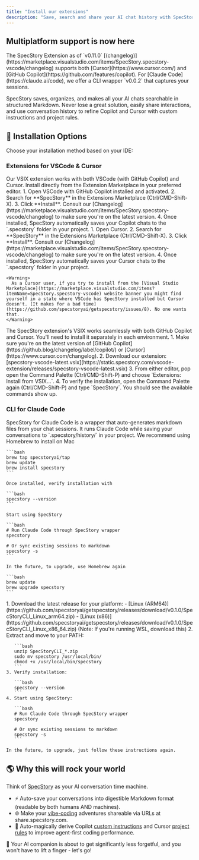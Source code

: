 ```yaml
---
title: "Install our extensions"
description: "Save, search and share your AI chat history with SpecStory."
---
```


## Multiplatform support is now here

<Note>
  The SpecStory Extension as of `v0.11.0` [(changelog)](https://marketplace.visualstudio.com/items/SpecStory.specstory-vscode/changelog) supports both [Cursor](https://www.cursor.com/) and [GitHub Copilot](https://github.com/features/copilot). For [Claude Code](https://claude.ai/code), we offer a CLI wrapper `v0.0.2` that captures your sessions.
</Note>

SpecStory saves, organizes, and makes all your AI chats searchable in structured Markdown. Never lose a great solution, easily share interactions, and use conversation history to refine Copilot and Cursor with custom instructions and project rules.

## 🍦 Installation Options

Choose your installation method based on your IDE:

### Extensions for VSCode & Cursor

<Info>
  Our VSIX extension works with both VSCode (with GitHub Copilot) and Cursor. Install directly from the Extension Marketplace in your preferred editor.
</Info>

<Tabs>
  <Tab title="VSCode + Copilot">
    1. Open VSCode with GitHub Copilot installed and activated.
    2. Search for **SpecStory** in the Extensions Marketplace (Ctrl/CMD-Shift-X).
    3. Click **Install**. Consult our [Changelog](https://marketplace.visualstudio.com/items/SpecStory.specstory-vscode/changelog) to make sure you're on the latest version.
    4. Once installed, SpecStory automatically saves your Copilot chats to the `.specstory` folder in your project.
  </Tab>
  <Tab title="Cursor">
    1. Open Cursor.
    2. Search for **SpecStory** in the Extensions Marketplace (Ctrl/CMD-Shift-X).
    3. Click **Install**. Consult our [Changelog](https://marketplace.visualstudio.com/items/SpecStory.specstory-vscode/changelog) to make sure you're on the latest version.
    4. Once installed, SpecStory automatically saves your Cursor chats to the `.specstory` folder in your project.

    <Warning>
      As a Cursor user, if you try to install from the [Visual Studio Marketplace](https://marketplace.visualstudio.com/items?itemName=SpecStory.specstory-vscode) website banner you might find yourself in a state where VSCode has SpecStory installed but Cursor doesn't. [It makes for a bad time](https://github.com/specstoryai/getspecstory/issues/8). No one wants that.
    </Warning>
  </Tab>
  <Tab title="Manual VSIX Install">
    <Tip>
      The SpecStory extension's VSIX works seamlessly with both GitHub Copilot and Cursor. You'll need to install it separately in each environment.
    </Tip>
    1. Make sure you're on the latest version of [GitHub Copilot](https://github.blog/changelog/label/copilot/) or [Cursor](https://www.cursor.com/changelog).
    2. Download our extension: [specstory-vscode-latest.vsix](https://static.specstory.com/vscode-extension/releases/specstory-vscode-latest.vsix)
    3. From either editor, pop open the Command Palette (Ctrl/CMD-Shift-P) and choose `Extensions: Install from VSIX…`.
    4. To verify the installation, open the Command Palette again (Ctrl/CMD-Shift-P) and type `SpecStory`. You should see the available commands show up.
  </Tab>
</Tabs>

### CLI for Claude Code

<Info>
  SpecStory for Claude Code is a wrapper that auto-generates markdown files from your chat sessions. It runs Claude Code while saving your conversations to `.specstory/history/` in your project.
</Info>

<Tabs>
  <Tab title="Install with Homebrew">
    We recommend using Homebrew to install on Mac

    ```bash
    brew tap specstoryai/tap
    brew update
    brew install specstory
    ```

    Once installed, verify installation with

    ```bash
    specstory --version
    ```

    Start using SpecStory

    ```bash
    # Run Claude Code through SpecStory wrapper
    specstory
    
    # Or sync existing sessions to markdown
    specstory -s
    ```

    In the future, to upgrade, use Homebrew again

    ```bash
    brew update
    brew upgrade specstory
    ```
  </Tab>
  <Tab title="Download Linux/WSL Binary">
    1. Download the latest release for your platform:
       - [Linux (ARM64)](https://github.com/specstoryai/getspecstory/releases/download/v0.1.0/SpecStoryCLI_Linux_arm64.zip)
       - [Linux (x86)](https://github.com/specstoryai/getspecstory/releases/download/v0.1.0/SpecStoryCLI_Linux_x86_64.zip) (Note: If you're running WSL, download this)
    2. Extract and move to your PATH:

       ```bash
       unzip SpecStoryCLI_*.zip
       sudo mv specstory /usr/local/bin/
       chmod +x /usr/local/bin/specstory
       ```
    3. Verify installation:

       ```bash
       specstory --version
       ```
    4. Start using SpecStory:

       ```bash
       # Run Claude Code through SpecStory wrapper
       specstory
       
       # Or sync existing sessions to markdown
       specstory -s
       ```

    In the future, to upgrade, just follow these instructions again.
  </Tab>
</Tabs>

## 🌎 Why this will rock your world

Think of [SpecStory](https://specstory.com) as your AI conversation time machine.

- ⚡ Auto-save your conversations into digestible Markdown format (readable by both humans AND machines).
- 🌐 Make your [vibe-coding](https://x.com/karpathy/status/1886192184808149383) adventures shareable via URLs at share.specstory.com.
- 🧪 Auto-magically derive Copilot [custom instructions](https://code.visualstudio.com/docs/copilot/copilot-customization) and Cursor [project rules](https://docs.cursor.com/context/rules-for-ai#project-rules-recommended) to improve agent-first coding performance.

🧠 Your AI companion is about to get significantly less forgetful, and you won't have to lift a finger - let's go\!